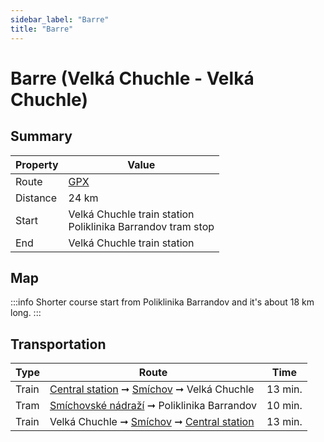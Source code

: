 ```yaml
---
sidebar_label: "Barre"
title: "Barre"
---
```


# Barre (Velká Chuchle - Velká Chuchle)

## Summary

| Property | Value |
| --- | --- |
| Route | [GPX](/gpx/prague-trails-barre.gpx) &nbsp; <TrailRouteLink id="barre"></TrailRouteLink> |
| Distance | 24 km |
| Start | Velká Chuchle train station <br /> Poliklinika Barrandov tram stop |
| End | Velká Chuchle train station |

## Map

<GarminEmbeddedCourse id="211837509"></GarminEmbeddedCourse>

:::info
Shorter course start from Poliklinika Barrandov and it's about 18 km long.
:::

## Transportation

| Type | Route | Time |
| --- | --- | --- |
| Train | [Central station](https://www.seznam.cz/jizdnirady/pubt%3A15212548%3A9hDIBxXv5L-%3Epubt%3A23846464%3A9gwWYxX1BL?o=528&t=0 "See timetable" ) ➞ [Smíchov](https://www.seznam.cz/jizdnirady/pubt%3A15212579%3A9gzvCxXonb-%3Epubt%3A23846464%3A9gwWYxX1BL?o=528&t=0 "See timetable" ) ➞ Velká Chuchle | 13 min. |
| Tram | [Smíchovské nádraží](https://www.seznam.cz/jizdnirady/pubt%3A15305985%3A9g.EixXogA-%3Epubt%3A15306601%3A9g9lFxXgkP?o=544&t=0 "See timetable" ) ➞ Poliklinika Barrandov | 10 min. |
| Train | Velká Chuchle ➞ [Smíchov](https://www.seznam.cz/jizdnirady/pubt%3A23846464%3A9gwWYxX1BL-%3Epubt%3A15212579%3A9gzvCxXonb?o=528&t=0 "See timetable" ) ➞ [Central station](https://www.seznam.cz/jizdnirady/pubt%3A23846464%3A9gwWYxX1BL-%3Epubt%3A15212548%3A9hDIBxXv5L?o=528&t=0 "See timetable" ) | 13 min. |

